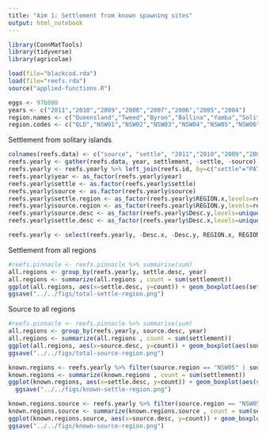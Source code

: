 ```yaml
---
title: "Aim 1: Settlement from known spawning sites"
output: html_notebook
---
```


```r
library(ConnMatTools)
library(tidyverse)
library(agricolae)
```


```r
load(file="blackcod.rda")
load(file="reefs.rda")
source("applied-functions.R")
```

```r
eggs <- 976000
years <- c("2011","2010","2009","2008","2007","2006","2005","2004")
region.names <- c("Queensland","Tweed","Byron","Ballina","Yamba","Solitary Is.","Nambucca","Pt Macquarie","Crowdy Bay","Pt Stephens","Newcastle","Sydney","Wollongong","Jervis","Ulladulla","Batemans","Merimbula","Eden","Victoria","Lord Howe","Elizabeth-middleton")
region.codes <- c("QLD","NSW01","NSW02","NSW03","NSW04","NSW05","NSW06","NSW07","NSW08","NSW09","NSW10","NSW11","NSW12","NSW13","NSW14","NSW15","NSW16","NSW17","NSW18","NSW19","VIC")
```

Settlement from solitary islands
```r
colnames(reefs.data) <- c("source", "settle", "2011","2010","2009","2008","2007","2006","2005","2004")
reefs.yearly <- gather(reefs.data, year, settlement, -settle, -source)
reefs.yearly <- reefs.yearly %>% left_join(reefs.id, by=c("settle"="PATCH_NUM")) %>% left_join(reefs.id, by=c("source"="PATCH_NUM")) %>% replace_na(list(settlement=0))
reefs.yearly$year <- as_factor(reefs.yearly$year)
reefs.yearly$settle <- as.factor(reefs.yearly$settle)
reefs.yearly$source <- as.factor(reefs.yearly$source)
reefs.yearly$settle.region <- as_factor(reefs.yearly$REGION.x,levels=region.codes)
reefs.yearly$source.region <- as_factor(reefs.yearly$REGION.y,levels=region.codes)
reefs.yearly$source.desc <- as_factor(reefs.yearly$Desc.y,levels=unique(reefs.id$Desc))
reefs.yearly$settle.desc <- as_factor(reefs.yearly$Desc.x,levels=unique(reefs.id$Desc))

reefs.yearly <- select(reefs.yearly, -Desc.x, -Desc.y, REGION.x, REGION.y, HABITAT.x, HABITAT.y)
```

Settlement from all regions
```r

#reefs.pinnacle <- reefs.pinnacle %>% summarise(sum)
all.regions <- group_by(reefs.yearly, settle.desc, year)
all.regions <- summarize(all.regions , count = sum(settlement))
ggplot(all.regions, aes(x=settle.desc, y=count)) + geom_boxplot(aes(settle.desc)) + coord_flip() +scale_x_discrete(limits = rev(levels(all.regions$settle.desc))) + theme_bw() + labs(x = "Settlement region", y= "Annual larval settlement")
ggsave("../../figs/total-settle-region.png")
```

Source to all regions
```r

#reefs.pinnacle <- reefs.pinnacle %>% summarise(sum)
all.regions <- group_by(reefs.yearly, source.desc, year)
all.regions <- summarize(all.regions , count = sum(settlement))
ggplot(all.regions, aes(x=source.desc, y=count)) + geom_boxplot(aes(source.desc)) + coord_flip() +scale_x_discrete(limits = rev(levels(all.regions$source.desc))) + theme_bw() +labs(x = "Source region", y= "Annual larval settlement")
ggsave("../../figs/total-source-region.png")
```

```r
known.regions <- reefs.yearly %>% filter(source.region == "NSW05" | source.region == "NSW06" | source.region == "NSW09"| source.region == "NSW18"| source.region == "NSW19") %>% group_by(settle.desc, year)
known.regions <- summarize(known.regions , count = sum(settlement))
ggplot(known.regions, aes(x=settle.desc, y=count)) + geom_boxplot(aes(settle.desc)) + coord_flip() +scale_x_discrete(limits = rev(levels(known.regions$settle.desc))) + theme_bw() +labs(x = "Settlement region", y= "Annual larval settlement")
  ggsave("../../figs/known-settle-region.png")
```

```r
known.regions.source <- reefs.yearly %>% filter(source.region == "NSW05" | source.region == "NSW06" | source.region == "NSW09"| source.region == "NSW18"| source.region == "NSW19") %>% group_by(source.desc, year)
known.regions.source <- summarize(known.regions.source , count = sum(settlement))
ggplot(known.regions.source, aes(x=source.desc, y=count)) + geom_boxplot(aes(source.desc)) + coord_flip() +scale_x_discrete(limits = rev(levels(known.regions$source.desc))) + theme_bw() +labs(x = "Source region", y= "Annual larval settlement")
ggsave("../../figs/known-source-region.png")
```
